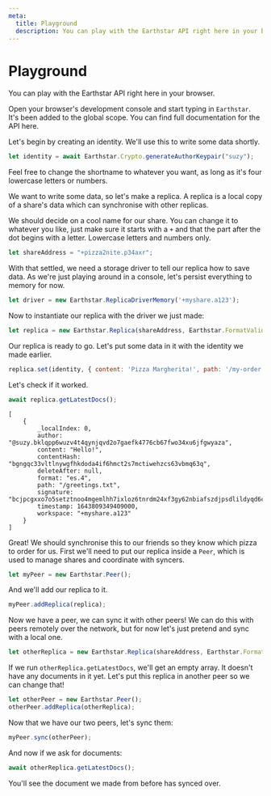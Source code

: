 ```yaml
---
meta:
  title: Playground
  description: You can play with the Earthstar API right here in your browser.
---
```



# Playground

You can play with the Earthstar API right here in your browser.

Open your browser's development console and start typing in `Earthstar`. It's been added to the global scope. <Link href={LATEST_DOCS_URL}>You can find full documentation for the API here</Link>.
  
Let's begin by creating an identity. We'll use this to write some data shortly.

```js
let identity = await Earthstar.Crypto.generateAuthorKeypair("suzy");
```

Feel free to change the shortname to whatever you want, as long as it's four lowercase letters or numbers.

We want to write some data, so let's make a replica. A replica is a local copy of a share's data which can synchronise with other replicas.

We should decide on a cool name for our share. You can change it to whatever you like, just make sure it starts with a `+` and that the part after the dot begins with a letter. Lowercase letters and numbers only.

```js
let shareAddress = "+pizza2nite.p34axr";
```

With that settled, we need a storage driver to tell our replica how to save data. As we're just playing around in a console, let's persist everything to memory for now.

```js
let driver = new Earthstar.ReplicaDriverMemory('+myshare.a123');
```

Now to instantiate our replica with the driver we just made:

```js
let replica = new Earthstar.Replica(shareAddress, Earthstar.FormatValidatorEs4, driver);
```

Our replica is ready to go. Let's put some data in it with the identity we made earlier.

```js
replica.set(identity, { content: 'Pizza Margherita!', path: '/my-order.txt', format: 'es.4'});
```

Let's check if it worked.

```js
await replica.getLatestDocs();
```

```
[
	{
		_localIndex: 0,
		author: "@suzy.bklqpp6wuzv4t4qynjqvd2o7gaefk4776cb67fwo34xu6jfgwyaza",
		content: "Hello!",
		contentHash: "bgngqc33vltlnywgfhkdoda4if6hmct2s7mctiwehzcs63vbmq63q",
		deleteAfter: null,
		format: "es.4",
		path: "/greetings.txt",
		signature: "bcjpcgxxo7o5setztnoo4mgemlhh7ixloz6tnrdm24xf3gy62nbiafszdjpsdlildyqd6cp5gp46jxb4nummkxjmki4whnlgcjew4caa",
		timestamp: 1643809349409000,
		workspace: "+myshare.a123"
	}
]
```

Great! We should synchronise this to our friends so they know which pizza to order for us. First we'll need to put our replica inside a `Peer`, which is used to manage shares and coordinate with syncers.

```js
let myPeer = new Earthstar.Peer();
```

And we'll add our replica to it.

```js
myPeer.addReplica(replica);
```

Now we have a peer, we can sync it with other peers! We can do this with peers remotely over the network, but for now let's just pretend and sync with a local one.

```js
let otherReplica = new Earthstar.Replica(shareAddress, Earthstar.FormatValidatorEs4, driver);
```

If we run `otherReplica.getLatestDocs`, we'll get an empty array. It doesn't have any documents in it yet. Let's put this replica in another peer so we can change that!

```js
let otherPeer = new Earthstar.Peer();
otherPeer.addReplica(otherReplica);
```

Now that we have our two peers, let's sync them:

```js
myPeer.sync(otherPeer);
```

And now if we ask for documents:

```js
await otherReplica.getLatestDocs();
```

You'll see the document we made from before has synced over.

<ModuleInject/>
